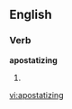 ==English==

===Verb===
'''apostatizing'''

# {{present participle of|[[apostatize]]}}

[[vi:apostatizing]]
